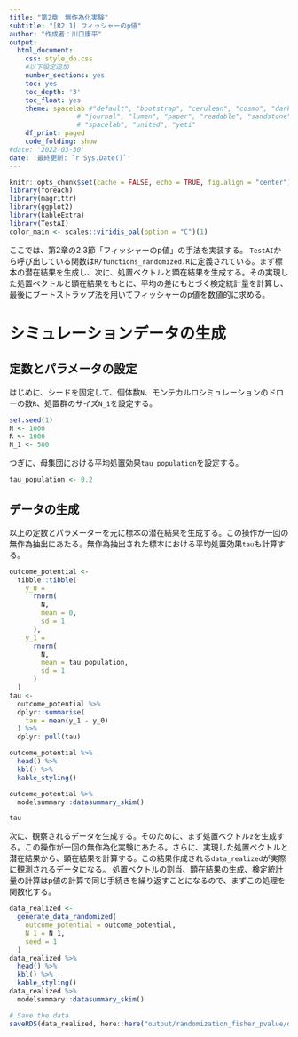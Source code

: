 ```yaml
---
title: "第2章　無作為化実験"
subtitle: "[R2.1] フィッシャーのp値"
author: "作成者：川口康平"
output: 
  html_document:
    css: style_do.css
    #以下設定追加
    number_sections: yes
    toc: yes
    toc_depth: '3'
    toc_float: yes
    theme: spacelab #"default", "bootstrap", "cerulean", "cosmo", "darkly", "flatly",
                 # "journal", "lumen", "paper", "readable", "sandstone", "simplex",
                 # "spacelab", "united", "yeti"
    df_print: paged
    code_folding: show
#date: '2022-03-30'
date: '最終更新: `r Sys.Date()`'
---
```


```r
knitr::opts_chunk$set(cache = FALSE, echo = TRUE, fig.align = "center")
library(foreach)
library(magrittr)
library(ggplot2)
library(kableExtra)
library(TestAI)
color_main <- scales::viridis_pal(option = "C")(1)
```

ここでは、第2章の2.3節「フィッシャーのp値」の手法を実装する。
`TestAI`から呼び出している関数は`R/functions_randomized.R`に定義されている。まず標本の潜在結果を生成し、次に、処置ベクトルと顕在結果を生成する。その実現した処置ベクトルと顕在結果をもとに、平均の差にもとづく検定統計量を計算し、最後にブートストラップ法を用いてフィッシャーのp値を数値的に求める。

# シミュレーションデータの生成

## 定数とパラメータの設定

はじめに、シードを固定して、個体数`N`、モンテカルロシミュレーションのドローの数`R`、処置群のサイズ`N_1`を設定する。

```r
set.seed(1)
N <- 1000
R <- 1000
N_1 <- 500
```

つぎに、母集団における平均処置効果`tau_population`を設定する。

```r
tau_population <- 0.2
```

## データの生成

以上の定数とパラメーターを元に標本の潜在結果を生成する。この操作が一回の無作為抽出にあたる。無作為抽出された標本における平均処置効果`tau`も計算する。

```r
outcome_potential <-
  tibble::tibble(
    y_0 = 
      rnorm(
        N, 
        mean = 0, 
        sd = 1
      ),
    y_1 = 
      rnorm(
        N, 
        mean = tau_population, 
        sd = 1
      )
  )
tau <-
  outcome_potential %>%
  dplyr::summarise(
    tau = mean(y_1 - y_0)
  ) %>%
  dplyr::pull(tau)

outcome_potential %>%
  head() %>%
  kbl() %>%
  kable_styling()

outcome_potential %>%
  modelsummary::datasummary_skim()

tau
```

次に、観察されるデータを生成する。そのために、まず処置ベクトル`z`を生成する。この操作が一回の無作為化実験にあたる。さらに、実現した処置ベクトルと潜在結果から、顕在結果を計算する。この結果作成される`data_realized`が実際に観測されるデータになる。
処置ベクトルの割当、顕在結果の生成、検定統計量の計算はp値の計算で同じ手続きを繰り返すことになるので、まずこの処理を関数化する。


```r
data_realized <-
  generate_data_randomized(
    outcome_potential = outcome_potential,
    N_1 = N_1,
    seed = 1
  )
data_realized %>%
  head() %>%
  kbl() %>%
  kable_styling()
data_realized %>%
  modelsummary::datasummary_skim()

# Save the data
saveRDS(data_realized, here::here("output/randomization_fisher_pvalue/data_realized.rds"))
```

